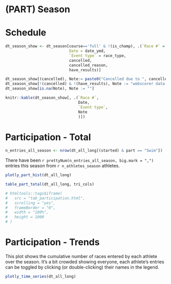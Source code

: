 # (PART) Season

# Schedule

```r

dt_season_show <- dt_season[course=='full' & !(is_champ), .(`Race #` = race_number,
                            Date = date_ymd,
                            `Event type` = race_type,
                            cancelled,
                            cancelled_reason,
                            have_results)]

dt_season_show[(cancelled), Note:= paste0("Cancelled due to ", cancelled_reason)]
dt_season_show[!(cancelled) & !(have_results), Note := "webscorer data not available"]
dt_season_show[is.na(Note), Note := ""]

knitr::kable(dt_season_show[, .(`Race #`,
                                Date,
                                `Event type`,
                                Note
                                )])
```


# Participation - Total

```r
n_entries_all_season <- nrow(dt_all_long[(started) & part == "Swim"])
```


There have been `r prettyNum(n_entries_all_season, big.mark = ",")` entries this season from `r n_athletes_season` athletes. 

```r
plotly_part_hist(dt_all_long)
```

```r

table_part_total(dt_all_long, tri_cols)

# htmltools::tags$iframe(
#   src = "tab_participation.html", 
#   scrolling = "yes",
#   frameBorder = "0",
#   width = "100%",
#   height = 1000
# )
```

# Participation - Trends

This plot shows the cumulative number of races entered by each athlete over the season. It's a bit crowded showing everyone, each athlete's entries can be toggled by clicking (or double-clicking) their names in the legend.

```r

plotly_time_series(dt_all_long)

```
